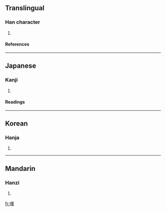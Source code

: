 ==Translingual==
===Han character===
{{Han char|rn=30|rad=口|as=09|sn=12|four=|canj=口月十十 (RBJJ)}}
# {{defn|Han}}
====References====
{{Han ref|kx=0198.290|dkj=03945|dj=0420.170|hdz=10662.080|uh=5597|ud=21911}}
----
==Japanese==
===Kanji===
{{ja-kanji|grade=|rs=口09}}
# {{defn|Japanese}} 
====Readings====
{{ja-readings|on=[[ぎん]] (gin), [[ごん]] (gon), [[ぐん]] (gun)|kun=}}
----
==Korean==
===Hanja===
{{ko-hanja|hangeul=운|rv=un|mr=un}}
# {{defn|Korean}}
----
==Mandarin==
===Hanzi===
{{cmn-hanzi|pin=[[yǔn]] ([[yun3]])|wg=yün<sup>3</sup>}}
# {{defn|Mandarin}}

[[fr:喗]]